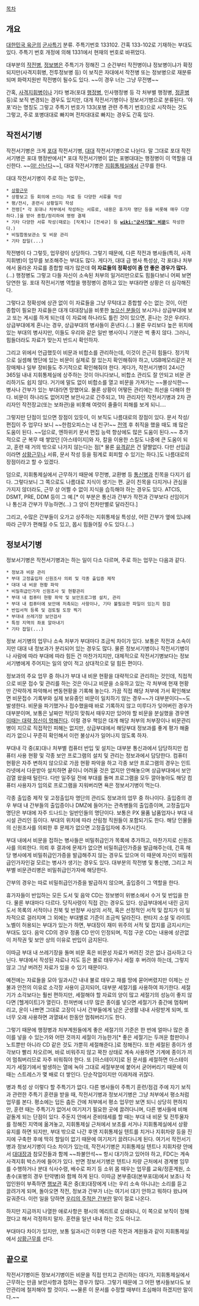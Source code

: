 
[[목차]]

== 개요 ==

[[대한민국 육군]]의 [[군사특기]] 분류. 주특기번호 133102. 간혹 133-102로 기재하는 부대도 있다. 주특기 번호 개정에 의해 1331에서 현재의 번호로 바뀌었다.

대부분의 [[작전병]], [[정보병]]은 주특기가 정해진 그 순간부터 작전병이냐 정보병이냐가 확정되지만(사격지휘병, 전투정보병 등) 이 보직은 자대에서 작전병 또는 정보병으로 재분류되며 화력지원반 작전병이 될수도 있다. ~~이 경우 너는 그냥 무전병~~

간혹, [[사격지휘병]]이나 기타 병과(포대 [[행정병]], 인사행정병 등 각 처부별 행정병, [[정훈병]] 등)로 보직 변경되는 경우도 있지만, 대개 작전서기병이나 정보서기병으로 분류된다. '야포'라는 명칭도 그렇고 주특기 번호가 133(포병 관련 주특기 번호)으로 시작하는 것도 그렇고, 주로 포병대대로 빠지며 전차대대로 빠지는 경우도 간혹 있다.

== 작전서기병 ==
작전서기병은 크게 [[포대]] 작전서기병, [[대대]] 작전서기병으로 나뉜다. 말 그대로 포대 작전서기병은 포대 행정반에서[* 포대 작전서기병이 없는 포병대대는 행정병이 이 역할을 대신한다. ~~[[야! 신난다]]~~], 대대 작전서기병은 [[지휘통제실]]에서 근무를 한다.

대대 작전서기병이 주로 하는 업무는,

 * [[상황근무]]
 * 상황보고 등 회의에 쓰이는 자료 등 다양한 서류를 작성
 * 평/전시, 훈련시 상황일지 작성
 * 전령[* 각 포대나 처부에서 작성하는 서류로, 내용은 휴가자 명단 등을 비롯해 매우 다양하다.]을 받아 종합/정리하여 명령 결제
 * 기타 다양한 서류 작성(때로는 [작계]나 [전세규] 등 '''[[wiki:"군사기밀" 비문]]'''도 작성한다.)
 * 비밀합동보관소 및 비문 관리
 * 기타 잡일(...)

작전병이 다 그렇듯, 업무량이 상당하다. 그렇기 때문에, 다른 작전과 병사들(특히, 사격지휘병)이 업무를 보조해주는 부대도 많다. 게다가, 대대 급 병사 특성상, 각 포대나 처부에서 올라온 자료를 종합할 때가 많은데 '''이 자료들의 정확성이 좀 안 좋은 경우가 많다.'''(...) 행정병도 그렇고 다들 자신이 소속된 처부의 일거리만으로도 힘들다보니 어찌 보면 당연한 일. 포대 작전서기병 역할을 행정병이 겸하고 있는 부대라면 상황은 더 심각해진다.

그렇다고 정확성에 상관 없이 이 자료들을 그냥 무턱대고 종합할 수는 없는 것이, 이런 종합이 필요한 자료들은 대개 대대장님을 비롯한 [[높으신 분들]]이 보시거나 상급부대에 보고 또는 게시를 하게 되는데 이 자료에 하나라도 틀린 것이 있으면, 혼나는 것은 우리다. 상급부대에게 혼나는 경우, 상급부대의 병사들이 혼낸다.(...) 물론 우리보다 높은 위치에 있는 부대의 병사지만, 이들도 우리와 같은 일반 병사이니 기분은 썩 좋지 않다. 그러니, 힘들더라도 자료가 맞는지 반드시 확인하자.

그리고 위에서 언급했듯이 비문과 비합소를 관리하는데, 이것이 은근히 힘들다. 정기적으로 실셈해 명단에 있는 비문이 실제로 잘 있는지 확인해줘야 하고, USB메모리같은 저장매체나 일부 장비들도 주기적으로 확인해줘야 한다. 게다가, 작전서기병이 24시간 365일 내내 지휘통제실에 상주하는 것이 아니다보니, 비합소 관리도 잘 안되고 비문 관리하기도 쉽지 않다. 거기에 말도 없이 비합소를 열고 비문을 가져가는 ~~몰상식한~~ 병사나 간부가 있는 부대라면 망했어요. 물론 상황이 어떻든 관리에는 최선을 다해야 한다. 비문이 하나라도 없어지면 보안사고로 간주되고, 1차 관리자인 작전서기병과 2차 관리자인 작전장교(또는 보좌관)을 비롯해 여럿이 줄줄이 피해를 보게 되니….

그렇지만 단점이 있으면 장점이 있듯이, 이 보직도 나름대로의 장점이 있다.
문서 작성/편집이 주 업무다 보니 ~~한컴오피스는 내 친구!~~ [[전역]] 후 취직을 했을 때도 꽤 많은 도움이 된다. ~~덤으로, 엔하위키 문서 편집 능력 향상에도 많은 도움이 된다.~~ 추가적으로 군 복무 때 쌓았던 [아스테이지]와 자, 칼을 이용한 스킬도 나중에 큰 도움이 되고, 훈련 때 거의 밖으로 나가지 않는다는 점[* 물론 [[유격]]같은 건 얄짤없다. 다만 선임급이라면 [[상황근무]]나 서류, 문서 작성 등을 핑계로 회피할 수 있기는 하다.]도 나름대로의 장점이라고 할 수 있겠다.

덤으로, 지휘통제실에서 근무하기 때문에 무전병, 교환병 등 [[통신병]]과 친목을 다지기 쉽다. 그렇다보니 그 쪽으로도 나름대로 지식이 생기는 편. 굳이 친목을 다지거나 관심을 가지지 않더라도, 근무 상 어쩔 수 없이 지식을 습득해야 하는 경우도 있다. ATCIS, DSMT, PRE, DDM 등이 그 예.[* 이 부분은 통신과 간부가 작전과 간부보다 선임이거나 통신과 간부가 무능하면(...) 그 양이 천차만별로 달라진다.]

그리고, 수많은 간부들이 오가고 상주하는 지휘통제실 특성상, 어떤 간부가 옆에 있냐에 따라 근무가 편해질 수도 있고, 몹시 힘들어질 수도 있다.(...)

== 정보서기병 ==
정보서기병은 작전서기병과는 하는 일이 다소 다르며, 주로 하는 업무는 다음과 같다.

 * 정보과 비문 관리
 * 부대 고정출입자 신원조사 의뢰 및 각종 출입증 제작
 * 대대 내 비문 현황 파악
 * 비밀취급인가자 신원조사 및 현황관리
 * 부대 내 컴퓨터 현황 파악 및 보안프로그램 설치, 관리
 * 부대 내 컴퓨터에 보안에 저촉되는 사항이나, 기타 불필요한 파일이 있는지 점검
 * 반입서적 등록 및 검토필 도장 찍기
 * 부대내 쓰레기장 보안검사
 * 특정 지역의 좌표 알아내기
 * 기타 잡일(...)

정보 서기병의 업무나 소속 처부가 부대마다 조금씩 차이가 있다. 보통은 작전과 소속이지만 대대 내 정보과가 분리되어 있는 경우도 많다.
물론 정보서기병이나 작전서기병이나 사람에 따라 부대에 따라 힘든 건 마찬가지지만, 대체적으로 작전서기병보다는 정보서기병에게 주어지는 일의 양이 적고 상대적으로 덜 힘든 편이다.

정보과의 주요 업무 중 하나가 부대 내 비문 현황을 대략적으로 관리하는 것인데, 직접적으로 비문 접수 및 관리를 하는 것은 아니고 비문을 소유하고 있는 각 처부에 현재 현황만 간략하게 파악해서 변동현황을 기록해 놓는다. 가끔 직접 해당 처부에 가서 확인해보면 비문접수 기록부와 실제 보유중인 비문이 일치하기 않는 경우~~가 대부분이다~~도 발생한다. 비문을 파기했거나 접수했을때 바로 기록하지 않고 미루다가 잊어버린 경우가 대부분이며, 보통은 날짜만 적당히 맞춰서 때우지만 있어야 할 비문을 분실했을 경우엔 [[이때는 대략 정신이 멍해진다]]. 이럴 경우 책임은 대개 해당 처부의 처부장이나 비문관리병이 지므로 직접적인 피해는 없지만, 상급부대에서 해당부대 정보과를 좋게 평가 해줄 리가 없으니 꾸준히 확인해서 이런 불상사가 일어나지 않도록 하자.

부대내 각 중(포)대나 처부별 컴퓨터 반입 및 설치는 대부분 통신과에서 담당하지만 컴퓨터 사용 현황 및 각종 보안 프로그램의 설치 및 관리는 정보과에서 담당한다. 컴퓨터 현황은 자주 변하지 않으므로 가끔 현황 파악을 하고 각종 보안 프로그램의 경우는 인트라넷에서 다운받아 설치하면 끝이니 어려울 것은 없지만 안해놓으며 상급부대에서 보안검열 왔을때 털린다. 다만 일주일 전에 부대를 돌며 프로그램을 모두 깔아놓아도 해당 컴퓨터 사용자가 임의로 프로그램을 지워버리면 욕은 정보서기병이 먹는다.

각종 출입증 제작 및 고정출입자 명단의 관리도 정보과의 업무 중 하나이다. 
출입증의 경우 부대 내 간부들의 출입증이나 DMZ에 들어가는 관측병들의 출입증이며, 고정출입자 명단은 부대에 자주 드나드는 일반인들의 명단이다. 보통은 PX 물품 납품업자나 부대 내 시설 관리인 등이다. 부대의 위치에 따라 산림청 직원들이 포함되기도 한다. 해당 인물들의 신원조사를 의뢰한 후 문제가 없으면 고정출입자에 추가시킨다.

부대 내에서 비문을 접하는 병사들은 비밀취급인가 목록에 추가하고, 마찬가지로 신원조사를 의뢰한다. 의뢰 후 결과에 문제가 없으면 비밀취급인가증을 발급해주는데, 간혹 해당 병사에게 비밀취급인가증을 발급해주지 않는 경우도 있으며 이 때문에 자신이 비밀취급인가자인걸 모르는 병사가 생기는 경우도 있다. 대부분의 작전병 및 통신병, 그리고 처부별 비문관리병은 비밀취급인가자에 해당한다.

간부의 경우는 따로 비밀취급인가증을 발급하지 않으며, 출입증이 그 역할을 한다. 

휴가자들이 반입하는 모든 도서 및 음악 CD는 정보병이 위병소에서 수거 및 반입을 한다. 물론 부대마다 다르다. 당직사령이 직접 걷는 경우도 있다. 상급부대에서 내린 금지도서 목록의 서적이나 친북 및 반정부 사상의 서적, 혹은 선정적인 서적 및 잡지가 이 일차적으로 걸러지며 그 외에는 부대별로 기준이 조금씩 달라진다. 판타지 소설 및 라이트노벨이 허용되는 부대가 있는가 하면, 부대장이 재미 위주의 서적 및 잡지를 금지시키는 부대도 있다. 음악 CD의 경우 정품 CD 만이 인정되며, 직접 구운 CD는 내용에 상관없이 저작권 및 보안 상의 이유로 반입이 금지된다.

이따금 부대 내 쓰레기장을 돌며 비문 혹은 비문성 자료가 버려진 것은 없나 검사하고 다닌다. 부대에서 작성된 자료나 지도 등은 불로 태우거나 세절 후 버려야 하는데, 그렇지 않고 그냥 버려진 자료가 있을 수 있기 때문이다.

예전에는 자료들을 모아 일과시간 내내 불로 태우고 재를 땅에 묻어버렸지만 이제는 산불과 안전의 이유로 소각장 사용이 금지되어, 대부분 세절기를 사용하여 파기한다. 세절기가 소각보다는 훨씬 편하지만, 세절해야 할 자료의 양이 많고 세절기의 성능이 좋지 않다면 [헬게이트]가 열린다. 한꺼번에 너무 많은 종이를 넣으면 세절기가 중간에 멈춰버리고, 운이 나쁘면 그대로 고장이 나서 간부들에게 남은 군생활 내내 사랑받게 되며, 또 너무 오래 사용하면 과열돼서 한동안 멈춰버리기도 한다. 

그렇기 때문에 행정병과 처부계원들에게 좋은 세절기의 기준은 한 번에 얼마나 많은 종이를 넣을 수 있는가와 어떤 것까지 세절이 가능한가[* 좋은 세절기는 두꺼운 합판이나 노트뿐만 아니라 CD 같은 것도 가뿐히 세절해준다.]로 정해진다. 또한 세절된 종이가 생각보다 빨리 차오르며, 바로 비워주지 않고 꽉찬 상태로 계속 사용하면 기계에 종이가 끼어 멈춰버리므로 자주 비워줘야 한다. 또 [아스테이지]로 된 문서를 세절하면 아스테이지가 세절기에서 발생하는 열에 녹아 그대로 세절부분에 붙어서 굳어버리기 때문에 이 때는 스트레스가 몇 배로 더 쌓인다. 단순작업이지만 이래저래 귀찮다.

병과 특성 상 이렇다 할 주특기가 없다. 다른 병사들이 주특기 훈련/점검 주에 자기 보직과 관련한 주특기 훈련을 받을 때, 작전서기병과 정보서기병은 그냥 처부에서 평소처럼 업무를 본다. 평소에는 덥든 춥든 간에 처부에서 평소 업무만 보면 되니 상당히 편하지만, 훈련 때는 주특기가 없어서 여기저기 필요한 곳에 끌려다니며, 다른 병사들에 비해 겉돌게 되는 단점이 있다. 주둔지 안에서 준비태세를 할 때는 부대 내 비문 및 전투물자를 정해진 지역에 옮겨놓고, 지휘통제실 근처에서 보초를 서거나 지휘통제실에서 상황 유지를 하면 되지만, 부대 밖으로 나간 후엔 지휘통제실 텐트를 치거나 지휘차량 등을 진지에 구축한 후에 딱히 할일이 없기 때문에 여기저기 끌려다니게 된다. 여기서 작전서기병과 정보서기병이 다소 차이가 있는데, 작전서기병은 지휘통제실 텐트나 지휘차량 안에서 [[대대장]]과 참모진들과 함께 ~~좌불안석~~ 항시 대기하고 있어야 하고, FDC는 계속 사격지휘 박스카에 들어가 있다. 반면 정보서기병은 텐트나 차량 근처에서 경계병 임무를 수행하거나 분대 식사수령, 배수로 파기 등 소위 몸 때우는 업무를 교육/정훈계원, 소총수(포병의 경우 탄약병)와 함께 하게 된다. 이따금 본부중대(본부포대)에서 보초나 작업인원이 부족하면 [[행보관]] 혹은 중(포)대장에게 너는 우리 소속 아니냐는 소리를 듣고 끌려가게 되며, 돌아오면 작전, 정보과 간부가 너는 여기서 대기 안하고 뭐하다 왔냐며 갈궈준다. 이런 일을 당하면 [[우리의 주적은 간부]]란 말이 절로 나온다.

하지만 지금까지 나열한 애로사항은 평시의 메리트로 상쇄되니, 이 쪽으로 보직이 정해졌다고 해서 걱정하지 말자. 훈련을 일년 내내 하는 것도 아니고.

부대마다 차이가 있지만, 보통 일과시간 이후엔 다른 작전과 계원들과 같이 지휘통제실에서 [[상황근무]]를 선다.

== 끝으로 ==
작전서기병이든 정보서기병이든 비문을 직접 만지고 관리하는 데다가, 지휘통제실에서 근무하는 만큼 보안사항과 접하는 경우가 많다. 그렇기 때문에 그 어떤 병사들보다도 보안관리에 철저해야 할 것이다. ~~물론 이 문서를 수정할 때부터 조심해야 하겠지만 말이다.~~
